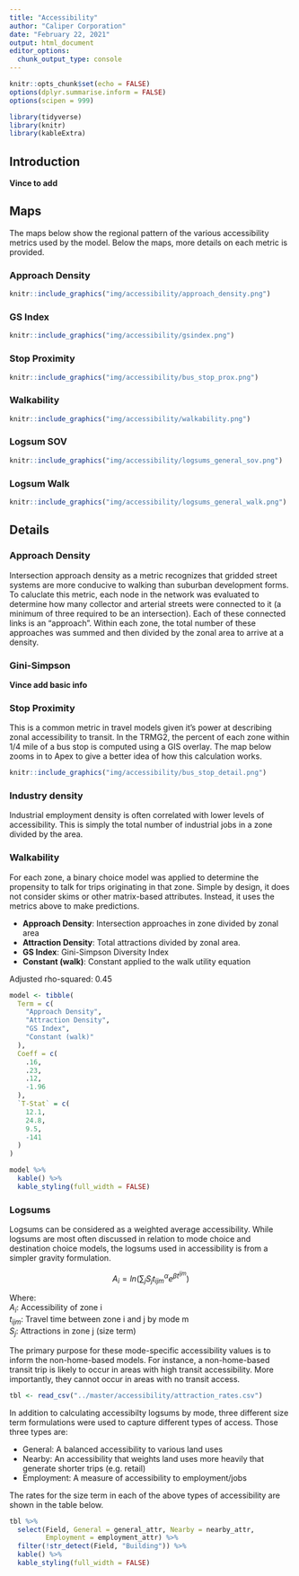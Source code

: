 ```yaml
---
title: "Accessibility"
author: "Caliper Corporation"
date: "February 22, 2021"
output: html_document
editor_options: 
  chunk_output_type: console
---
```



```r
knitr::opts_chunk$set(echo = FALSE)
options(dplyr.summarise.inform = FALSE)
options(scipen = 999)

library(tidyverse)
library(knitr)
library(kableExtra)
```

## Introduction

**Vince to add**

## Maps {.tabset}

The maps below show the regional pattern of the various accessibility metrics
used by the model. Below the maps, more details on each metric is provided.

### Approach Density

```r
knitr::include_graphics("img/accessibility/approach_density.png")
```

### GS Index

```r
knitr::include_graphics("img/accessibility/gsindex.png")
```

### Stop Proximity

```r
knitr::include_graphics("img/accessibility/bus_stop_prox.png")
```

### Walkability

```r
knitr::include_graphics("img/accessibility/walkability.png")
```

### Logsum SOV

```r
knitr::include_graphics("img/accessibility/logsums_general_sov.png")
```

### Logsum Walk

```r
knitr::include_graphics("img/accessibility/logsums_general_walk.png")
```

## Details

### Approach Density

Intersection approach density as a metric recognizes that gridded street systems
are more conducive to walking than suburban development forms. To caluclate this
metric, each node in the network was evaluated to determine how many collector
and arterial streets were connected to it (a minimum of three required to be
an intersection). Each of these connected links is an "approach". Within each
zone, the total number of these approaches was summed and then divided by the
zonal area to arrive at a density.

### Gini-Simpson

**Vince add basic info**

### Stop Proximity

This is a common metric in travel models given it's power at describing zonal
accessibility to transit. In the TRMG2, the percent of each zone within 1/4
mile of a bus stop is computed using a GIS overlay. The map below zooms in to
Apex to give a better idea of how this calculation works.

```r
knitr::include_graphics("img/accessibility/bus_stop_detail.png")
```

### Industry density

Industrial employment density is often correlated with lower levels of
accessibility. This is simply the total number of industrial jobs in a zone
divided by the area.

### Walkability

For each zone, a binary choice model was applied to determine the propensity to
talk for trips originating in that zone. Simple by design, it does not consider
skims or other matrix-based attributes. Instead, it uses the metrics above to
make predictions.

- **Approach Density**: Intersection approaches in zone divided by zonal area
- **Attraction Density**: Total attractions divided by zonal area.
- **GS Index**: Gini-Simpson Diversity Index
- **Constant (walk)**: Constant applied to the walk utility equation

Adjusted rho-squared: 0.45

```r
model <- tibble(
  Term = c(
    "Approach Density",
    "Attraction Density",
    "GS Index",
    "Constant (walk)"
  ),
  Coeff = c(
    .16,
    .23,
    .12,
    -1.96
  ),
  `T-Stat` = c(
    12.1,
    24.8,
    9.5,
    -141
  )
)

model %>%
  kable() %>%
  kable_styling(full_width = FALSE)
```

### Logsums

Logsums can be considered as a weighted average accessibility. While logsums are
most often discussed in relation to mode choice and destination choice models,
the logsums used in accessibility is from a simpler gravity formulation.

$$A_i = ln(\sum_j S_jt_{ijm}^{\alpha}e^{\beta t^{ijm}})$$

Where:  
$A_i$: Accessibility of zone i  
$t_{ijm}$: Travel time between zone i and j by mode m  
$S_j$: Attractions in zone j (size term)

The primary purpose for these mode-specific accessibility values is to inform
the non-home-based models. For instance, a non-home-based transit trip is likely
to occur in areas with high transit accessibility. More importantly, they cannot
occur in areas with no transit access.

```r
tbl <- read_csv("../master/accessibility/attraction_rates.csv")
```

In addition to calculating accessibilty logsums by mode, three different size
term formulations were used to capture different types of access. Those three
types are:

- General: A balanced accessibility to various land uses
- Nearby: An accessibility that weights land uses more heavily that generate
  shorter trips (e.g. retail)
- Employment: A measure of accessibility to employment/jobs

The rates for the size term in each of the above types of accessibility are
shown in the table below.

```r
tbl %>%
  select(Field, General = general_attr, Nearby = nearby_attr, 
         Employment = employment_attr) %>%
  filter(!str_detect(Field, "Building")) %>%
  kable() %>%
  kable_styling(full_width = FALSE)
```


